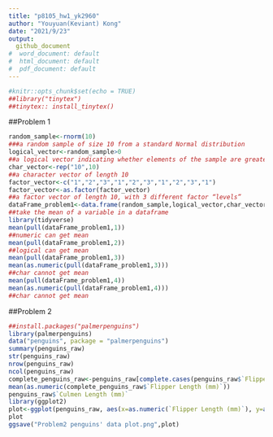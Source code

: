 ```yaml
---
title: "p8105_hw1_yk2960"
author: "Youyuan(Keviant) Kong"
date: "2021/9/23"
output:
  github_document
#  word_document: default
#  html_document: default
#  pdf_document: default
---
```


```r
#knitr::opts_chunk$set(echo = TRUE)
##library("tinytex")
##tinytex:: install_tinytex()
```
##Problem 1

```r
random_sample<-rnorm(10)
###a random sample of size 10 from a standard Normal distribution
logical_vector<-random_sample>0
##a logical vector indicating whether elements of the sample are greater than 0
char_vector<-rep("10",10)
##a character vector of length 10
factor_vector<-c("1","2","3","1","2","3","1","2","3","1")
factor_vector<-as.factor(factor_vector)
##a factor vector of length 10, with 3 different factor “levels”
dataFrame_problem1<-data.frame(random_sample,logical_vector,char_vector,factor_vector)
##take the mean of a variable in a dataframe
library(tidyverse)
mean(pull(dataFrame_problem1,1))
##numeric can get mean
mean(pull(dataFrame_problem1,2))
##logical can get mean
mean(pull(dataFrame_problem1,3))
mean(as.numeric(pull(dataFrame_problem1,3)))
##char cannot get mean
mean(pull(dataFrame_problem1,4))
mean(as.numeric(pull(dataFrame_problem1,4)))
##char cannot get mean
```


##Problem 2


```r
##install.packages("palmerpenguins")
library(palmerpenguins)
data("penguins", package = "palmerpenguins")
summary(penguins_raw)
str(penguins_raw)
nrow(penguins_raw)
ncol(penguins_raw)
complete_penguins_raw<-penguins_raw[complete.cases(penguins_raw$`Flipper Length (mm)`),]
mean(as.numeric(complete_penguins_raw$`Flipper Length (mm)`))
penguins_raw$`Culmen Length (mm)`
library(ggplot2)
plot<-ggplot(penguins_raw, aes(x=as.numeric(`Flipper Length (mm)`), y=as.numeric(`Culmen Length (mm)`),color=Species))+ geom_point(shape=1) 
plot
ggsave("Problem2 penguins' data plot.png",plot)
```


